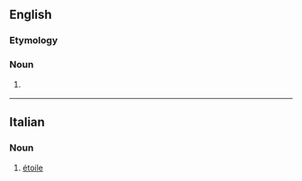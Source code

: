 ==English==

===Etymology===
{{etyl|fr|en}} {{term|étoile|lang=fr}}

===Noun===
{{en-noun}}

# {{heraldry}} {{alternative form of|estoile}}

{{Webster 1913}}

----

==Italian==

===Noun===
{{head|it|noun|g=m|g2=f|invariable}}

# [[étoile]]
